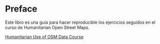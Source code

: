 # Preface {.unnumbered}

Este libro es una guía para hacer reproducible los ejercicios seguidos en el curso de Humanitarian Open Street Maps.

[Humanitarian Use of OSM Data Course](https://hot.learnworlds.com/course/humanitarian-use-osm?msg=not-logged-in)
